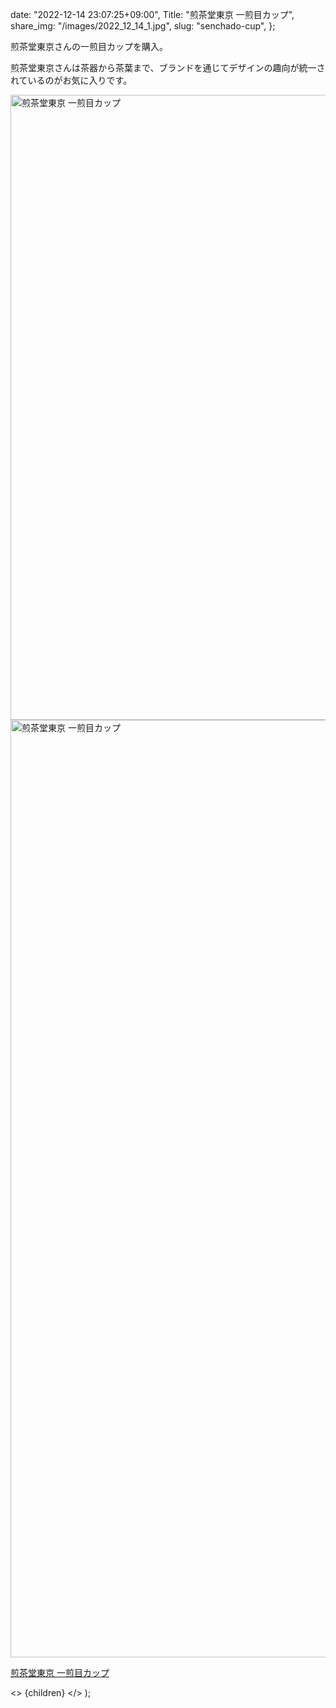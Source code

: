 
  date: "2022-12-14 23:07:25+09:00",
  Title: "煎茶堂東京 一煎目カップ",
  share_img: "/images/2022_12_14_1.jpg",
  slug: "senchado-cup",
};

煎茶堂東京さんの一煎目カップを購入。

煎茶堂東京さんは茶器から茶葉まで、ブランドを通じてデザインの趣向が統一されているのがお気に入りです。

<img src="/images/2022_12_14_1.jpg" alt="煎茶堂東京 一煎目カップ" width="1500" height="1000" />
<img src="/images/2022_12_14_2.jpg" alt="煎茶堂東京 一煎目カップ" width="1000" height="1500" />

<a href="https://shop.senchado.jp/products/1071">煎茶堂東京 一煎目カップ</a>

  <>
    <Head>
      <title>{meta.Title} | 異郷好実</title>
    </Head>
    <PostLayout meta={meta}>{children}</PostLayout>
  </>
);
